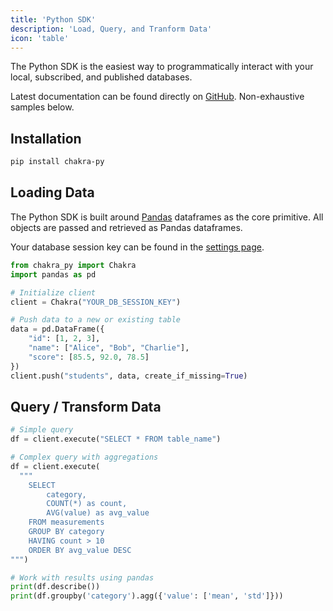 ```yaml
---
title: 'Python SDK'
description: 'Load, Query, and Tranform Data'
icon: 'table'
---
```


The Python SDK is the easiest way to programmatically interact with your local, subscribed, and published databases.

Latest documentation can be found directly on [GitHub](https://github.com/Chakra-Network/python-sdk). Non-exhaustive samples below.

## Installation

```bash
pip install chakra-py
```

## Loading Data

The Python SDK is built around [Pandas](https://pandas.pydata.org/) dataframes as the core primitive. All objects are passed and retrieved as Pandas dataframes.

Your database session key can be found in the [settings page](https://console.chakra.dev/settings).

```python ingest.py
from chakra_py import Chakra
import pandas as pd

# Initialize client
client = Chakra("YOUR_DB_SESSION_KEY")

# Push data to a new or existing table
data = pd.DataFrame({
    "id": [1, 2, 3],
    "name": ["Alice", "Bob", "Charlie"],
    "score": [85.5, 92.0, 78.5]
})
client.push("students", data, create_if_missing=True)
```

## Query / Transform Data

```python transform.py
# Simple query
df = client.execute("SELECT * FROM table_name")

# Complex query with aggregations
df = client.execute(
  """
    SELECT
        category,
        COUNT(*) as count,
        AVG(value) as avg_value
    FROM measurements
    GROUP BY category
    HAVING count > 10
    ORDER BY avg_value DESC
""")

# Work with results using pandas
print(df.describe())
print(df.groupby('category').agg({'value': ['mean', 'std']}))
```
